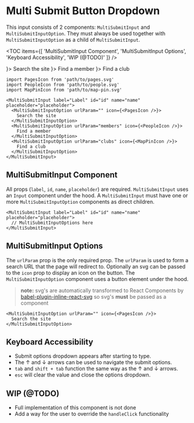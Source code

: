 
# Multi Submit Button Dropdown

This input consists of 2 components: `MultiSubmitInput` and `MultiSubmitInputOption`. They must always be used together with `MultiSubmitInputOption` as a child of `MultiSubmitInput`.

<TOC
  items={[
    'MultiSubmitInput Component',
    'MultiSubmitInput Options',
    'Keyboard Accessibility',
    'WIP (@TODO)'
  ]}
/>

<div className="w-1/2 mb-32">
  <MultiSubmitInput label="Label" id="id" name="name" placeholder="placeholder">
    <MultiSubmitInputOption urlParam="" icon={<PagesIcon />}>
      Search the site
    </MultiSubmitInputOption>
    <MultiSubmitInputOption urlParam="members" icon={<PeopleIcon />}>
      Find a member
    </MultiSubmitInputOption>
    <MultiSubmitInputOption urlParam="clubs" icon={<MapPinIcon />}>
      Find a club
    </MultiSubmitInputOption>
  </MultiSubmitInput>
</div>

```tsx
import PagesIcon from 'path/to/pages.svg'
import PeopleIcon from 'path/to/people.svg'
import MapPinIcon from 'path/to/map-pin.svg'

<MultiSubmitInput label="Label" id="id" name="name" placeholder="placeholder">
  <MultiSubmitInputOption urlParam="" icon={<PagesIcon />}>
    Search the site
  </MultiSubmitInputOption>
  <MultiSubmitInputOption urlParam="members" icon={<PeopleIcon />}>
    Find a member
  </MultiSubmitInputOption>
  <MultiSubmitInputOption urlParam="clubs" icon={<MapPinIcon />}>
    Find a club
  </MultiSubmitInputOption>
</MultiSubmitInput>
```

## MultiSubmitInput Component

All props (`label`, `id`, `name`, `placeholder`) are required. `MultiSubmitInput` uses an `Input` component under the hood. A `MultiSubmitInput` must have one or more `MultiSubmitInputOption` components as direct children.

```tsx
<MultiSubmitInput label="Label" id="id" name="name" placeholder="placeholder">
  // MultiSubmitInputOptions here
</MultiSubmitInput>
```

## MultiSubmitInput Options

The `urlParam` prop is the only required prop. The `urlParam` is used to form a search URL that the page will redirect to. Optionally an svg can be passed to the `icon` prop to display an icon on the button. The `MultiSubmitInputOption` component uses a button element under the hood.

> **note:** svg's are automatically transformed to React Components by [babel-plugin-inline-react-svg](https://github.com/airbnb/babel-plugin-inline-react-svg) so svg's **must** be passed as a component

```tsx
<MultiSubmitInputOption urlParam="" icon={<PagesIcon />}>
  Search the site
</MultiSubmitInputOption>
```

## Keyboard Accessibility

- Submit options dropdown appears after starting to type.
- The ↑ and ↓ arrows can be used to navigate the submit options.
- `tab` and `shift + tab` function the same way as the ↑ and ↓ arrows.
- `esc` will clear the value and close the options dropdown.

## WIP (@TODO)

- Full implementation of this component is not done
- Add a way for the user to override the `handleClick` functionality
